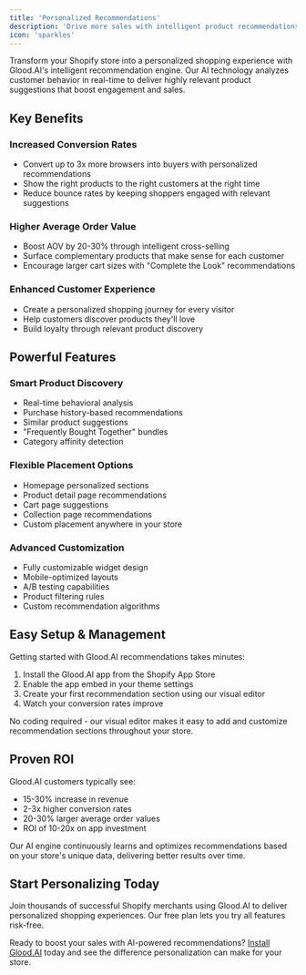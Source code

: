 ```yaml
---
title: 'Personalized Recommendations'
description: 'Drive more sales with intelligent product recommendations tailored to each shopper'
icon: 'sparkles'
---
```


Transform your Shopify store into a personalized shopping experience with Glood.AI's intelligent recommendation engine. Our AI technology analyzes customer behavior in real-time to deliver highly relevant product suggestions that boost engagement and sales.

## Key Benefits

### Increased Conversion Rates
- Convert up to 3x more browsers into buyers with personalized recommendations
- Show the right products to the right customers at the right time
- Reduce bounce rates by keeping shoppers engaged with relevant suggestions

### Higher Average Order Value
- Boost AOV by 20-30% through intelligent cross-selling
- Surface complementary products that make sense for each customer
- Encourage larger cart sizes with "Complete the Look" recommendations

### Enhanced Customer Experience
- Create a personalized shopping journey for every visitor
- Help customers discover products they'll love
- Build loyalty through relevant product discovery

## Powerful Features

### Smart Product Discovery
- Real-time behavioral analysis
- Purchase history-based recommendations
- Similar product suggestions
- "Frequently Bought Together" bundles
- Category affinity detection

### Flexible Placement Options
- Homepage personalized sections
- Product detail page recommendations
- Cart page suggestions
- Collection page recommendations
- Custom placement anywhere in your store

### Advanced Customization
- Fully customizable widget design
- Mobile-optimized layouts
- A/B testing capabilities
- Product filtering rules
- Custom recommendation algorithms

## Easy Setup & Management

Getting started with Glood.AI recommendations takes minutes:

1. Install the Glood.AI app from the Shopify App Store
2. Enable the app embed in your theme settings
3. Create your first recommendation section using our visual editor
4. Watch your conversion rates improve

No coding required - our visual editor makes it easy to add and customize recommendation sections throughout your store.

## Proven ROI

Glood.AI customers typically see:
- 15-30% increase in revenue
- 2-3x higher conversion rates
- 20-30% larger average order values
- ROI of 10-20x on app investment

<Note>
Our AI engine continuously learns and optimizes recommendations based on your store's unique data, delivering better results over time.
</Note>

## Start Personalizing Today

Join thousands of successful Shopify merchants using Glood.AI to deliver personalized shopping experiences. Our free plan lets you try all features risk-free.

Ready to boost your sales with AI-powered recommendations? [Install Glood.AI](https://apps.shopify.com/recommendation-kit) today and see the difference personalization can make for your store.

